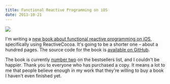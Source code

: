 ```yaml
---
title: Functional Reactive Programming on iOS
date: 2013-10-21
---
```



 ![](52557A47E4BA43BE81BAD1DEFADFF6D3.png)

I'm writing a [new book about functional reactive programming on iOS](https://leanpub.com/iosfrp), specifically using ReactiveCocoa. It's going to be a shorter one – about a hundred pages. The source code for the book is [available on GitHub](https://github.com/AshFurrow/FunctionalReactivePixels).

The book is currently [number two](https://leanpub.com/bestsellers) on the bestsellers list, and I couldn't be happier. Thank you to everyone who has purchased a copy. It means a lot to me that people believe enough in my work that they're willing to buy a book I haven't even finished yet.


  